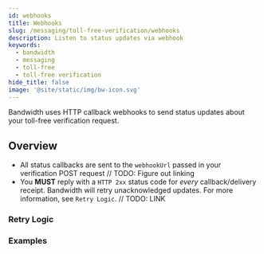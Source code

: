 ```yaml
---
id: webhooks
title: Webhooks
slug: /messaging/toll-free-verification/webhooks
description: Listen to status updates via webhook
keywords:
  - bandwidth
  - messaging
  - toll-free
  - toll-free verification
hide_title: false
image: '@site/static/img/bw-icon.svg'
---
```


Bandwidth uses HTTP callback webhooks to send status updates about your toll-free verification request.

## Overview
 * All status callbacks are sent to the `webhookUrl` passed in your verification POST request // TODO: Figure out linking
 * You **MUST** reply with a `HTTP 2xx` status code for _every_ callback/delivery receipt. Bandwidth will retry unacknowledged updates. For more information, see `Retry Logic`. // TODO: LINK
 
### Retry Logic

### Examples
